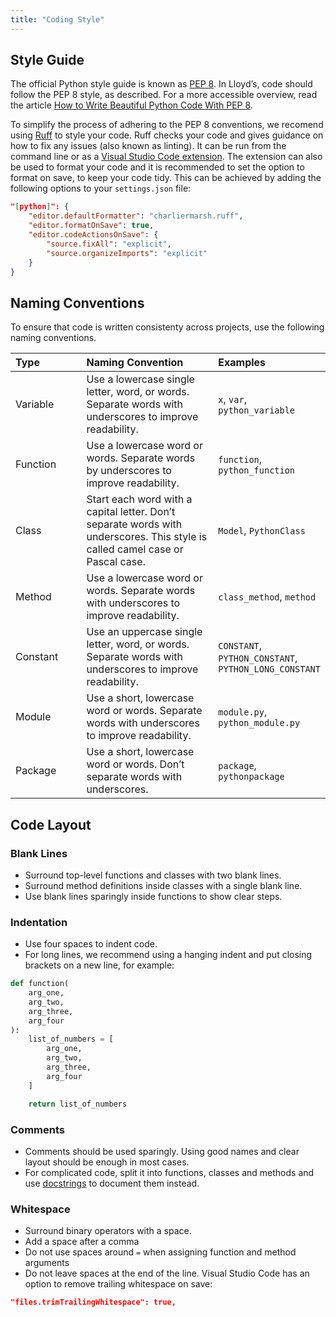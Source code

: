 ```yaml
---
title: "Coding Style"
---
```


## Style Guide

The official Python style guide is known as [PEP 8](https://peps.python.org/pep-0008/).
In Lloyd's, code should follow the PEP 8 style, as described. For a more accessible
overview, read the article
[How to Write Beautiful Python Code With PEP 8](https://realpython.com/python-pep8/).

To simplify the process of adhering to the PEP 8 conventions, we recomend using
[Ruff](https://docs.astral.sh/ruff/) to style your code. Ruff checks your code and gives
guidance on how to fix any issues (also known as linting). It can be run from the
command line or as a
[Visual Studio Code extension](https://marketplace.visualstudio.com/items?itemName=charliermarsh.ruff).
The extension can also be used to format your code and it is recommended to set the
option to format on save, to keep your code tidy. This can be achieved by adding the
following options to your `settings.json` file:

```json
"[python]": {
    "editor.defaultFormatter": "charliermarsh.ruff",
    "editor.formatOnSave": true,
    "editor.codeActionsOnSave": {
        "source.fixAll": "explicit",
        "source.organizeImports": "explicit"
    }
}
```

## Naming Conventions

To ensure that code is written consistenty across projects, use the following naming
conventions.

| Type     | Naming Convention | Examples |
|:-------- |:----------------- |:-------- |
| Variable | Use a lowercase single letter, word, or words. Separate words with underscores to improve readability. | `x`, `var`, `python_variable` |
| Function | Use a lowercase word or words. Separate words by underscores to improve readability. | `function`, `python_function` |
| Class    | Start each word with a capital letter. Don’t separate words with underscores. This style is called camel case or Pascal case. | `Model`, `PythonClass` |
| Method   | Use a lowercase word or words. Separate words with underscores to improve readability. | `class_method`, `method` |
| Constant | Use an uppercase single letter, word, or words. Separate words with underscores to improve readability. | `CONSTANT`, `PYTHON_CONSTANT`, `PYTHON_LONG_CONSTANT` |
| Module   | Use a short, lowercase word or words. Separate words with underscores to improve readability. | `module.py`, `python_module.py` |
| Package  | Use a short, lowercase word or words. Don’t separate words with underscores. | `package`, `pythonpackage` |

## Code Layout

### Blank Lines

- Surround top-level functions and classes with two blank lines.
- Surround method definitions inside classes with a single blank line.
- Use blank lines sparingly inside functions to show clear steps.

### Indentation

- Use four spaces to indent code.
- For long lines, we recommend using a hanging indent and put closing brackets on a new
line, for example:

```python
def function(
    arg_one,
    arg_two,
    arg_three,
    arg_four
):
    list_of_numbers = [
        arg_one,
        arg_two,
        arg_three,
        arg_four
    ]

    return list_of_numbers
```

### Comments

- Comments should be used sparingly. Using good names and clear layout should be enough in
most cases.
- For complicated code, split it into functions, classes and methods and use
[docstrings](documentation.qmd) to document them instead.

### Whitespace

- Surround binary operators with a space.
- Add a space after a comma
- Do not use spaces around `=` when assigning function and method arguments
- Do not leave spaces at the end of the line. Visual Studio Code has an option to remove
trailing whitespace on save:

```json
"files.trimTrailingWhitespace": true,
```

